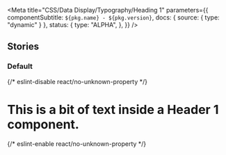 
<Meta
  title="CSS/Data Display/Typography/Heading 1"
  parameters={{
    componentSubtitle: `${pkg.name} - ${pkg.version}`,
    docs: { source: { type: "dynamic" } },
    status: {
      type: "ALPHA",
    },
  }}
/>

<DesignTokenDocBlock categoryName="Heading1" viewType="table" />

## Stories

### Default

<Canvas>
  {/* eslint-disable react/no-unknown-property */}
  <Story name="Default">
    <h1 class="utrecht-heading-1">This is a bit of text inside a Header 1 component.</h1>
  </Story>
  {/* eslint-enable react/no-unknown-property */}
</Canvas>
